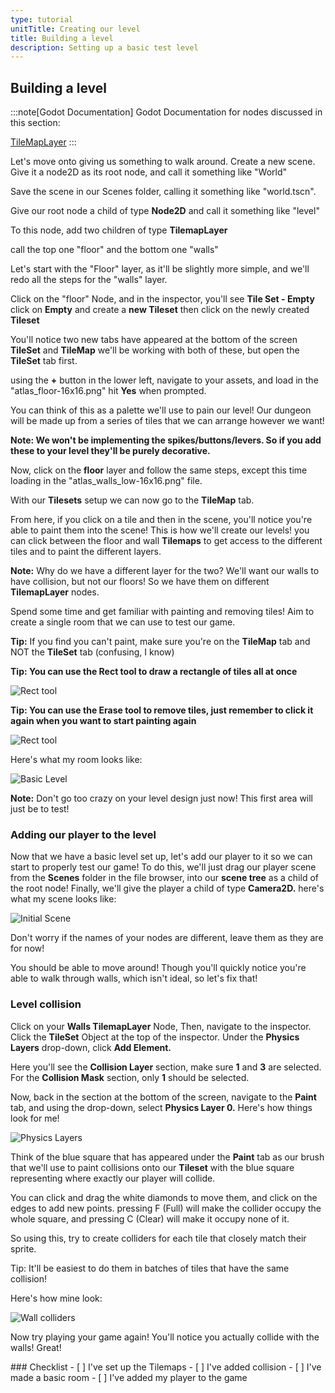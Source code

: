 ```yaml
---
type: tutorial
unitTitle: Creating our level
title: Building a level
description: Setting up a basic test level
---
```



## Building a level

:::note[Godot Documentation]
Godot Documentation for nodes discussed in this section: 

[TileMapLayer](https://docs.godotengine.org/en/stable/classes/class_tilemaplayer.html)
:::

Let's move onto giving us something to walk around. Create a new scene. Give it a node2D as its root node, and call it something like "World" 

Save the scene in our Scenes folder, calling it something like "world.tscn".

Give our root node a child of type **Node2D** and call it something like "level"

To this node, add two children of type **TilemapLayer**

call the top one "floor" and the bottom one "walls"

Let's start with the "Floor" layer, as it'll be slightly more simple, and we'll redo all the steps for the "walls" layer.

Click on the "floor" Node, and in the inspector, you'll see **Tile Set - Empty** click on **Empty** and create a **new Tileset** then click on the newly created **Tileset**

You'll notice two new tabs have appeared at the bottom of the screen **TileSet** and **TileMap** we'll be working with both of these, but open the **TileSet** tab first.

using the **+** button in the lower left, navigate to your assets, and load in the "atlas_floor-16x16.png" hit **Yes** when prompted.

You can think of this as a palette we'll use to pain our level! Our dungeon will be made up from a series of tiles that we can arrange however we want!

**Note: We won't be implementing the spikes/buttons/levers. So if you add these to your level they'll be purely decorative.**

Now, click on the **floor** layer and follow the same steps, except this time loading in the "atlas_walls_low-16x16.png" file.

With our **Tilesets** setup we can now go to the **TileMap** tab. 

From here, if you click on a tile and then in the scene, you'll notice you're able to paint them into the scene! This is how we'll create our levels! you can click between the floor and wall **Tilemaps** to get access to the different tiles and to paint the different layers.

**Note:** Why do we have a different layer for the two? We'll want our walls to have collision, but not our floors! So we have them on different **TilemapLayer** nodes.

Spend some time and get familiar with painting and removing tiles! Aim to create a single room that we can use to test our game.

**Tip:** If you find you can't paint, make sure you're on the **TileMap** tab and NOT the **TileSet** tab (confusing, I know)

**Tip: You can use the Rect tool to draw a rectangle of tiles all at once**

![Rect tool](/src/assets/godot/dungeonCrawler/recttoolimg.png)

**Tip: You can use the Erase tool to remove tiles, just remember to click it again when you want to start painting again**

![Rect tool](/src/assets/godot/dungeonCrawler/eraseTool.png)

Here's what my room looks like:

![Basic Level](/src/assets/godot/dungeonCrawler/basicroomimg.png)

**Note:** Don't go too crazy on your level design just now! This first area will just be to test!

### Adding our player to the level

Now that we have a basic level set up, let's add our player to it so we can start to properly test our game! To do this, we'll just drag our player scene from the **Scenes** folder
in the file browser, into our **scene tree** as a child of the root node! Finally, we'll give the player a child of type **Camera2D.** here's what my scene looks like:

![Initial Scene](/src/assets/godot/dungeonCrawler/inittestscene.png)

Don't worry if the names of your nodes are different, leave them as they are for now!

You should be able to move around! Though you'll quickly notice you're able to walk through walls, which isn't ideal, so let's fix that!

### Level collision

Click on your **Walls TilemapLayer** Node, Then, navigate to the inspector. Click the **TileSet** Object at the top of the inspector. Under the **Physics Layers** drop-down, click **Add Element.** 

Here you'll see the **Collision Layer** section, make sure **1** and **3** are selected. For the **Collision Mask** section, only **1** should be selected.

Now, back in the section at the bottom of the screen, navigate to the **Paint** tab, and using the drop-down, select **Physics Layer 0.** Here's how things look for me!

![Physics Layers](/src/assets/godot/dungeonCrawler/tilesetphysicslayer.png)

Think of the blue square that has appeared under the **Paint** tab as our brush that we'll use to paint collisions onto our **Tileset** with the blue square representing where exactly our player will collide.


You can click and drag the white diamonds to move them, and click on the edges to add new points. pressing F (Full) will make the collider occupy the whole square, and pressing C (Clear) will make it occupy none of it.

So using this, try to create colliders for each tile that closely match their sprite. 

Tip: It'll be easiest to do them in batches of tiles that have the same collision!

Here's how mine look:

![Wall colliders](/src/assets/godot/dungeonCrawler/wallcolliders.png)

Now try playing your game again! You'll notice you actually collide with the walls! Great!

<Box>
### Checklist
<Checklist>
- [ ] I've set up the Tilemaps
- [ ] I've added collision
- [ ] I've made a basic room
- [ ] I've added my player to the game
</Checklist>
</Box>